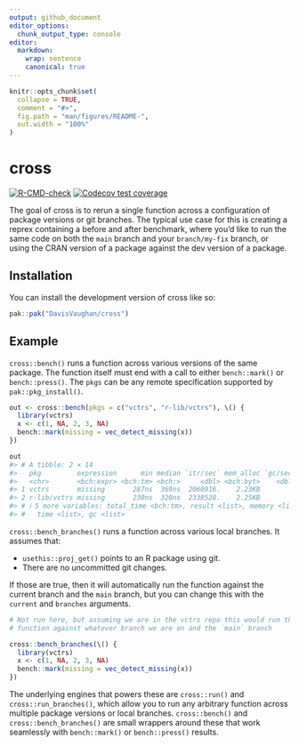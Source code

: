 ```yaml
---
output: github_document
editor_options:
  chunk_output_type: console
editor:
  markdown:
    wrap: sentence
    canonical: true
---
```


<!-- README.md is generated from README.Rmd. Please edit that file -->

```r
knitr::opts_chunk$set(
  collapse = TRUE,
  comment = "#>",
  fig.path = "man/figures/README-",
  out.width = "100%"
)
```

# cross

<!-- badges: start -->
[![R-CMD-check](https://github.com/DavisVaughan/cross/actions/workflows/R-CMD-check.yaml/badge.svg)](https://github.com/DavisVaughan/cross/actions/workflows/R-CMD-check.yaml)
[![Codecov test coverage](https://codecov.io/gh/DavisVaughan/cross/graph/badge.svg)](https://app.codecov.io/gh/DavisVaughan/cross)
<!-- badges: end -->

The goal of cross is to rerun a single function across a configuration of package versions or git branches.
The typical use case for this is creating a reprex containing a before and after benchmark, where you'd like to run the same code on both the `main` branch and your `branch/my-fix` branch, or using the CRAN version of a package against the dev version of a package.

## Installation

You can install the development version of cross like so:

``` r
pak::pak("DavisVaughan/cross")
```

## Example

`cross::bench()` runs a function across various versions of the same package.
The function itself must end with a call to either `bench::mark()` or `bench::press()`.
The `pkgs` can be any remote specification supported by `pak::pkg_install()`.

```r
out <- cross::bench(pkgs = c("vctrs", "r-lib/vctrs"), \() {
  library(vctrs)
  x <- c(1, NA, 2, 3, NA)
  bench::mark(missing = vec_detect_missing(x))
})

out
#> # A tibble: 2 × 14
#>   pkg         expression      min median `itr/sec` mem_alloc `gc/sec` n_itr  n_gc
#>   <chr>       <bch:expr> <bch:tm> <bch:>     <dbl> <bch:byt>    <dbl> <int> <dbl>
#> 1 vctrs       missing       287ns  369ns  2060916.    2.23KB        0 10000     0
#> 2 r-lib/vctrs missing       230ns  320ns  2338528.    2.25KB        0 10000     0
#> # ℹ 5 more variables: total_time <bch:tm>, result <list>, memory <list>,
#> #   time <list>, gc <list>
```

`cross::bench_branches()` runs a function across various local branches.
It assumes that:

-   `usethis::proj_get()` points to an R package using git.
-   There are no uncommitted git changes.

If those are true, then it will automatically run the function against the current branch and the `main` branch, but you can change this with the `current` and `branches` arguments.

```r
# Not run here, but assuming we are in the vctrs repo this would run the
# function against whatever branch we are on and the `main` branch

cross::bench_branches(\() {
  library(vctrs)
  x <- c(1, NA, 2, 3, NA)
  bench::mark(missing = vec_detect_missing(x))
})
```

The underlying engines that powers these are `cross::run()` and `cross::run_branches()`, which allow you to run any arbitrary function across multiple package versions or local branches.
`cross::bench()` and `cross::bench_branches()` are small wrappers around these that work seamlessly with `bench::mark()` or `bench::press()` results.
